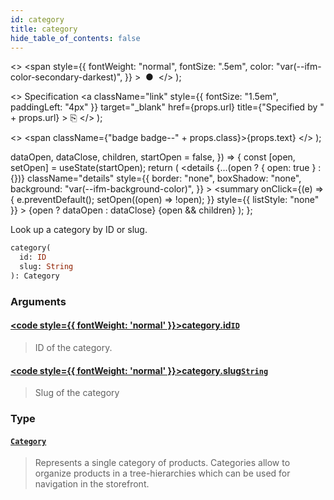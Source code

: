 ```yaml
---
id: category
title: category
hide_table_of_contents: false
---
```


  <>
    <span
      style={{
        fontWeight: "normal",
        fontSize: ".5em",
        color: "var(--ifm-color-secondary-darkest)",
      }}
    >
      &nbsp;●&nbsp;
    </span>
  </>
);

  <>
    Specification
    <a
      className="link"
      style={{ fontSize: "1.5em", paddingLeft: "4px" }}
      target="\_blank"
      href={props.url}
      title={"Specified by " + props.url}
    >
      ⎘
    </a>
  </>
);

  <>
    <span className={"badge badge--" + props.class}>{props.text}</span>
  </>
);


  dataOpen,
  dataClose,
  children,
  startOpen = false,
}) => {
  const [open, setOpen] = useState(startOpen);
  return (
    <details
      {...(open ? { open: true } : {})}
      className="details"
      style={{
        border: "none",
        boxShadow: "none",
        background: "var(--ifm-background-color)",
      }}
    >
      <summary
        onClick={(e) => {
          e.preventDefault();
          setOpen((open) => !open);
        }}
        style={{ listStyle: "none" }}
      >
        {open ? dataOpen : dataClose}
      </summary>
      {open && children}
    </details>
  );
};

Look up a category by ID or slug.

```graphql
category(
  id: ID
  slug: String
): Category
```

### Arguments

#### [<code style={{ fontWeight: 'normal' }}>category.<b>id</b></code>](#)<Bullet />[`ID`](../../../api-reference/miscellaneous/scalars/id) <Badge class="secondary" text="scalar"/>

> ID of the category.

#### [<code style={{ fontWeight: 'normal' }}>category.<b>slug</b></code>](#)<Bullet />[`String`](../../../api-reference/miscellaneous/scalars/string) <Badge class="secondary" text="scalar"/>

> Slug of the category

### Type

#### [`Category`](../../../api-reference/products/objects/category) <Badge class="secondary" text="object"/>

> Represents a single category of products. Categories allow to organize products in a tree-hierarchies which can be used for navigation in the storefront.
